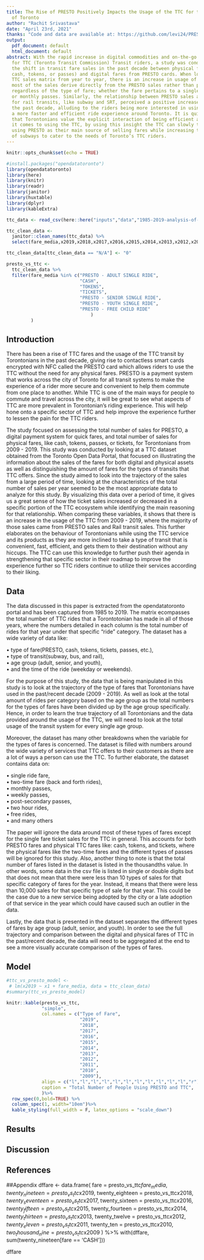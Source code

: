 ```yaml
---
title: The Rise of PRESTO Positively Impacts the Usage of the TTC for the Residents
  of Toronto
author: "Rachit Srivastava"
date: "April 23rd, 2021"
thanks: "Code and data are available at: https://github.com/levi24/PRESTO_VS_TTC"
output:
  pdf_document: default
  html_document: default
abstract: With the rapid increase in digital commodities and on-the-go customer experiences
  for TTC (Toronto Transit Commission) Transit riders, a study was conducted to see
  the shift in transit fare sales in the past decade between physical fares (i.e.
  cash, tokens, or passes) and digital fares from PRESTO cards. When looking at the
  TTC sales matrix from year to year, there is an increase in usage of the TTC where
  most of the sales derive directly from the PRESTO sales rather than physical fares
  regardless of the type of fare; whether the fare pertains to a single-fare ticket
  or monthly passes. Similarly, the relationship between PRESTO sales and the sales
  for rail transits, like subway and SRT, perceived a positive increase in usage in
  the past decade, alluding to the riders being more interested in using the TTC for
  a more faster and efficient ride experience around Toronto. It is quite evident
  that Torontonians value the explicit interaction of being efficient and quick when
  it comes to using the TTC, by using this insight the TTC can slowly transition into
  using PRESTO as their main source of selling fares while increasing the development
  of subways to cater to the needs of Toronto’s TTC riders.
---
```


```r
knitr::opts_chunk$set(echo = TRUE)
```
```r
#install.packages("opendatatoronto")
library(opendatatoronto)
library(here)
library(knitr)
library(readr)
library(janitor)
library(huxtable)
library(dplyr)
library(kableExtra)
```

```r
ttc_data <- read_csv(here::here("inputs","data","1985-2019-analysis-of-ridership - 1985-2019 ACTUALS.csv"))
```

```r
ttc_clean_data <-
  janitor::clean_names(ttc_data) %>%
  select(fare_media,x2019,x2018,x2017,x2016,x2015,x2014,x2013,x2012,x2011,x2010,x2009)

ttc_clean_data[ttc_clean_data == "N/A"] <- "0"
```

```r
presto_vs_ttc <- 
  ttc_clean_data %>%
  filter(fare_media %in% c("PRESTO - ADULT SINGLE RIDE",
                           "CASH",
                           "TOKENS",
                           "TICKETS",
                           "PRESTO - SENIOR SINGLE RIDE",
                           "PRESTO - YOUTH SINGLE RIDE",
                           "PRESTO - FREE CHILD RIDE"
                               )
         )
```
                 
## Introduction
There has been a rise of TTC fares and the usage of the TTC transit by Torontonians in the past decade, giving rise to contactless smart cards encrypted with NFC called the PRESTO card which allows riders to use the TTC without the need for any physical fares. PRESTO is a payment system that works across the city of Toronto for all transit systems to make the experience of a rider more secure and convenient to help them commute from one place to another. While TTC is one of the main ways for people to commute and travel across the city, it will be great to see what aspects of TTC are more prevalent in Torontonian’s riding experience. This will help hone onto a specific sector of TTC and help improve the experience further to lessen the pain for the TTC riders. 

The study focused on assessing the total number of sales for PRESTO, a digital payment system for quick fares, and total number of sales for physical fares, like cash, tokens, passes, or tickets, for Torontonians from 2009 - 2019. This study was conducted by looking at a TTC dataset obtained from the Toronto Open Data Portal, that focused on illustrating the information about the sales of the fares for both digital and physical assets as well as distinguishing the amount of fares for the types of transits that TTC offers. Since the study aimed to look into the trajectory of the sales from a large period of time, looking at the characteristics of the total number of sales per year seemed to be the most appropriate data to analyze for this study. By visualizing this data over a period of time, it gives us a great sense of how the ticket sales increased or decreased in a specific portion of the TTC ecosystem while identifying the main reasoning for that relationship. When comparing these variables, it shows that there is an increase in the usage of the TTC from 2009 - 2019, where the majority of those sales came from PRESTO sales and Rail transit sales. This further elaborates on the behaviour of Torontonians while using the TTC service and its products as they are more inclined to take a type of transit that is convenient, fast, efficient, and gets them to their destination without any hiccups. The TTC can use this knowledge to further push their agenda in strengthening that specific sector in their roadmap to improve the experience further so TTC riders continue to utilize their services according to their liking. 

## Data
The data discussed in this paper is extracted from the opendatatoronto portal and has been captured from 1985 to 2019. The matrix ecompasses the total number of TTC rides that a Torontotonian has made in all of those years, where the numbers detailed in each column is the total number of rides for that year under that specific “ride” category. The dataset has a wide variety of data like: 

• type of fare(PRESTO, cash, tokens, tickets, passes, etc.), \
• type of transit(subway, bus, and rail), \
• age group (adult, senior, and youth), \
• and the time of the ride (weekday or weekends).

For the purpose of this study, the data that is being manipulated in this study is to look at the trajectory of the type of fares that Torontonians have used in the past/recent decade (2009 - 2019). As well as look at the total amount of rides per category based on the age group as the total numbers for the types of fares have been divided up by the age group specifically. Hence, in order to learn the true trajectory of all Torontonians and the data provided around the usage of the TTC, we will need to look at the total usage of the transit system for every single age group. 

Moreover, the dataset has many other breakdowns when the variable for the types of fares is concerned. The dataset is filled with numbers around the wide variety of services that TTC offers to their customers as there are a lot of ways a person can use the TTC. To further elaborate, the dataset contains data on:

• single ride fare,\
• two-time fare (back and forth rides),\
• monthly passes, \
• weekly passes, \
• post-secondary passes,\
• two hour rides, \
• free rides,\
• and many others

The paper will ignore the data around most of these types of fares except for the single fare ticket sales for the TTC in general. This accounts for both PRESTO fares and physical TTC fares like: cash, tokens, and tickets, where the physical fares like the two-time fares and the different types of passes will be ignored for this study. Also, another thing to note is that the total number of fares listed in the dataset is listed in the thousandths value. In other words, some data in the csv file is listed in single or double digits but that does not mean that there were less than 10 types of sales for that specific category of fares for the year. Instead, it means that there were less than 10,000 sales for that specific type of sale for that year. This could be the case due to a new service being adopted by the city or a late adoption of that service in the year which could have caused such an outlier in the data. 

Lastly, the data that is presented in the dataset separates the different types of fares by age group (adult, senior, and youth). In order to see the full trajectory and comparison between the digital and physical fares of TTC in the past/recent decade, the data will need to be aggregated at the end to see a more visually accurate comparison of the types of fares.

## Model

```r
#ttc_vs_presto_model <- 
 # lm(x2019 ~ x1 + fare_media, data = ttc_clean_data)
#summary(ttc_vs_presto_model)
```

```r
knitr::kable(presto_vs_ttc, 
             "simple",
             col.names = c("Type of Fare", 
                           "2019", 
                           "2018", 
                           "2017", 
                           "2016", 
                           "2015", 
                           "2014", 
                           "2013", 
                           "2012",
                           "2011",
                           "2010",
                           "2009"),
             align = c("l","l","l","l","l","l","l","l","l","l","l","r"),
             caption = "Total Number of People Using PRESTO and TTC",
             )%>%
  row_spec(0,bold=TRUE) %>%
  column_spec(1, width="10em")%>%
  kable_styling(full_width = F, latex_options = "scale_down")
```



## Results

## Discussion

## References

##Appendix
dffare <- data.frame(
  fare = presto_vs_ttc$fare_media,
  twenty_nineteen = presto_vs_ttc$x2019,
  twenty_eighteen = presto_vs_ttc$x2018,
  twenty_seventeen = presto_vs_ttc$x2017,
  twenty_sixteen = presto_vs_ttc$x2016,
  twenty_fifteen = presto_vs_ttc$x2015,
  twenty_fourteen = presto_vs_ttc$x2014,
  twenty_thirteen = presto_vs_ttc$x2013,
  twenty_twelve = presto_vs_ttc$x2012,
  twenty_eleven = presto_vs_ttc$x2011,
  twenty_ten = presto_vs_ttc$x2010,
  two_thousand_nine = presto_vs_ttc$x2009
) %>%
  with(dffare, sum(twenty_nineteen[fare == 'CASH']))

dffare
